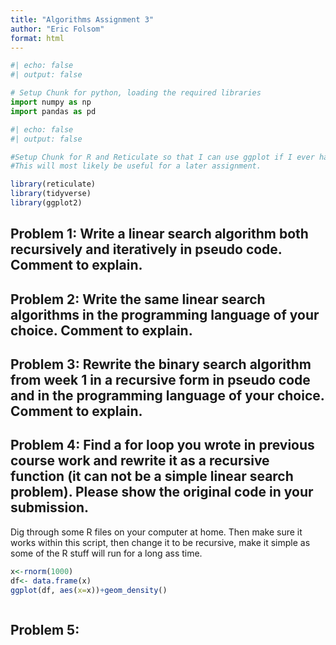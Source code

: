 ```yaml
---
title: "Algorithms Assignment 3"
author: "Eric Folsom"
format: html
---
```


```python
#| echo: false
#| output: false

# Setup Chunk for python, loading the required libraries
import numpy as np
import pandas as pd
```


```r
#| echo: false
#| output: false

#Setup Chunk for R and Reticulate so that I can use ggplot if I ever have to graph stuff.
#This will most likely be useful for a later assignment.

library(reticulate)
library(tidyverse)
library(ggplot2)
```


## Problem 1: Write a linear search algorithm both recursively and iteratively in pseudo code. Comment to explain.

## Problem 2: Write the same linear search algorithms in the programming language of your choice. Comment to explain.

## Problem 3: Rewrite the binary search algorithm from week 1 in a recursive form in pseudo code and in the programming language of your choice. Comment to explain.

## Problem 4: Find a for loop you wrote in previous course work and rewrite it as a recursive function (it can not be a simple linear search problem). Please show the original code in your submission.

Dig through some R files on your computer at home. Then make sure it works within this script, then change it to be recursive, make it simple as some of the R stuff will run for a long ass time.

```r
x<-rnorm(1000)
df<- data.frame(x)
ggplot(df, aes(x=x))+geom_density()


```


```r

```

## Problem 5: 

